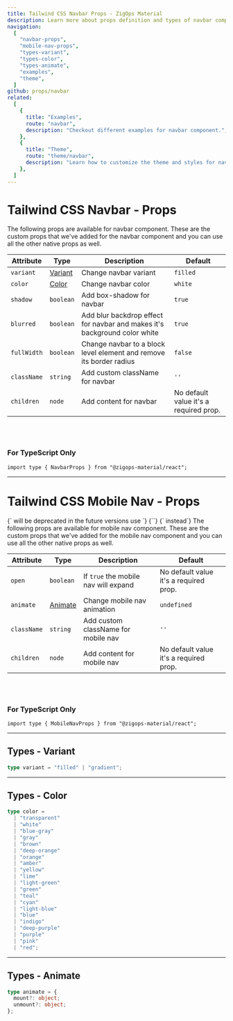```yaml
---
title: Tailwind CSS Navbar Props - ZigOps Material
description: Learn more about props definition and types of navbar component.
navigation:
  [
    "navbar-props",
    "mobile-nav-props",
    "types-variant",
    "types-color",
    "types-animate",
    "examples",
    "theme",
  ]
github: props/navbar
related:
  [
    {
      title: "Examples",
      route: "navbar",
      description: "Checkout different examples for navbar component.",
    },
    {
      title: "Theme",
      route: "theme/navbar",
      description: "Learn how to customize the theme and styles for navbar component.",
    },
  ]
---
```


# Tailwind CSS Navbar - Props

<span id="navbar-props" className="scroll-mt-48" />
The following props are available for navbar component. These are the custom props
that we've added for the navbar component and you can use all the other
native props as well.

| Attribute   | Type                      | Description                                                               | Default                                |
| ----------- | ------------------------- | ------------------------------------------------------------------------- | -------------------------------------- |
| `variant`   | [Variant](#types-variant) | Change navbar variant                                                     | <Code>filled</Code>                    |
| `color`     | [Color](#types-color)     | Change navbar color                                                       | <Code>white</Code>                     |
| `shadow`    | <Code>boolean</Code>      | Add box-shadow for navbar                                                 | <Code>true</Code>                      |
| `blurred`   | <Code>boolean</Code>      | Add blur backdrop effect for navbar and makes it's background color white | <Code>true</Code>                      |
| `fullWidth` | <Code>boolean</Code>      | Change navbar to a block level element and remove its border radius       | <Code>false</Code>                     |
| `className` | <Code>string</Code>       | Add custom className for navbar                                           | `''`                                   |
| `children`  | <Code>node</Code>         | Add content for navbar                                                    | No default value it's a required prop. |

<br />
<br />

### For TypeScript Only

```tsx
import type { NavbarProps } from "@zigops-material/react";
```

---

# Tailwind CSS Mobile Nav - Props

<Warning>
  {`<MobileNav /> will be deprecated in the future versions use `}
  <Link
    href="/docs/react/collapse"
    className="font-medium underline underline-offset-2"
  >{`<Collapse />`}</Link>
  {` instead`}
</Warning>
<span id="mobile-nav-props" className="scroll-mt-48" />
The following props are available for mobile nav component. These are the custom
props that we've added for the mobile nav component and you can use
all the other native props as well.

| Attribute   | Type                      | Description                                     | Default                                |
| ----------- | ------------------------- | ----------------------------------------------- | -------------------------------------- |
| `open`      | <Code>boolean</Code>      | If <Code>true</Code> the mobile nav will expand | No default value it's a required prop.                      |
| `animate`   | [Animate](#types-animate) | Change mobile nav animation                     | <Code>undefined</Code>                 |
| `className` | <Code>string</Code>       | Add custom className for mobile nav             | `''`                                   |
| `children`  | <Code>node</Code>         | Add content for mobile nav                      | No default value it's a required prop. |

<br />
<br />

### For TypeScript Only

```tsx
import type { MobileNavProps } from "@zigops-material/react";
```

---

## Types - Variant

<span id="types-variant" className="scroll-mt-48" />

```ts
type variant = "filled" | "gradient";
```

---

## Types - Color

<span id="types-color" className="scroll-mt-48" />

```ts
type color =
  | "transparent"
  | "white"
  | "blue-gray"
  | "gray"
  | "brown"
  | "deep-orange"
  | "orange"
  | "amber"
  | "yellow"
  | "lime"
  | "light-green"
  | "green"
  | "teal"
  | "cyan"
  | "light-blue"
  | "blue"
  | "indigo"
  | "deep-purple"
  | "purple"
  | "pink"
  | "red";
```

---

## Types - Animate

<span id="types-animate" className="scroll-mt-48" />

```ts
type animate = {
  mount?: object;
  unmount?: object;
};
```

<span id="examples" className="scroll-mt-48" />
<span id="theme" className="scroll-mt-48" />
